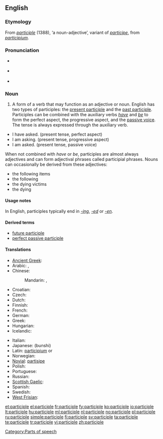 ==English==
{{wikipedia}}

===Etymology===
From {{etyl|fro}} ''[[#Old French|participle]]'' (1388), ‘a noun-adjective’, variant of ''[[participe]]'', from {{etyl|la}} ''[[participium]]''.

===Pronunciation===
* {{a|RP}} {{IPA|/ˈpɑːtɪsɪpəl/}}
* {{a|US}} {{IPA|/ˈpɑːrtɪsɪpəl/}}
* {{audio|en-us-participle.ogg|Audio (US)}}

===Noun===
{{en-noun}}

# {{context|grammar}} A form of a verb that may function as an adjective or noun.  English has two types of participles: the [[present participle]] and the [[past participle]].  Participles can be combined with the auxiliary verbs ''[[have]]'' and ''[[be]]'' to form the perfect aspect, the progressive aspect, and the [[passive voice]].  The tense is always expressed through the auxiliary verb.
* I have asked. (present tense, perfect aspect)
* I am asking. (present tense, progressive aspect)
* I am asked. (present tense, passive voice)

When not combined with ''have'' or ''be'', participles are almost always adjectives and can form adjectival phrases called participial phrases.  Nouns can occasionally be derived from these adjectives:
* the following items
* the following
* the dying victims
* the dying

====Usage notes====
In English, participles typically end in ''[[-ing]]'', ''[[-ed]]'' or ''[[-en]]''.

====Derived terms====
* [[future participle]]
* [[perfect passive participle]]

====Translations====
{{trans-top|verb form}}
* [[Ancient Greek]]: {{tø|grc|μετοχή|tr=metokhē|sc=polytonic}}
* Arabic: {{t|ar|اسم فاعل|m|tr=ism faa`il}},  {{t|ar|اسم مفعول|m|tr=ism maf`uul}}
* Chinese:
*: Mandarin: {{t-|cmn|分詞|sc=Hani}},  {{t|cmn|分词|tr=fēncí|sc=Hani}}
* Croatian: {{t-|hr|particip|m}}
* Czech: {{t+|cs|příčestí|n}}
* Dutch: {{t+|nl|deelwoord|n}}
* Finnish: {{t+|fi|partisiippi}}
* French: {{t+|fr|participe|m}}
* German: {{t+|de|Partizip|n}}
* Greek: {{t+|el|μετοχή|tr=metochí}}
* Hungarian: {{t+|hu|melléknévi igenév}}
* Icelandic: {{t+|is|lýsingarháttur|m}}
{{trans-mid}}
* Italian: {{t+|it|participio|m}}
* Japanese: {{t-|ja|分詞}} (bunshi)
* Latin: [[participium]] {{m}} or {{n}}
* Norwegian: {{t-|no|partisipp|n}}
* [[Novial]]: [[partisipe]]
* Polish: {{t+|pl|imiesłów|m}}
* Portuguese: {{t+|pt|particípio}}
* Russian: {{t+|ru|причастие|n|tr=pričástije}}
* [[Scottish Gaelic]]: {{t-|gd|rann-phàirt|f|xs=Scottish Gaelic}}
* Spanish: {{t+|es|participio|m}}
* Swedish: {{t+|sv|particip|c}}
* [[West Frisian]]: {{t-|fy|mulwurd|xs=West Frisian}}
{{trans-bottom}}

[[Category:Parts of speech]]

[[et:participle]]
[[el:participle]]
[[fr:participle]]
[[fy:participle]]
[[ko:participle]]
[[io:participle]]
[[lt:participle]]
[[hu:participle]]
[[ml:participle]]
[[nl:participle]]
[[no:participle]]
[[pl:participle]]
[[ru:participle]]
[[simple:participle]]
[[fi:participle]]
[[sv:participle]]
[[ta:participle]]
[[te:participle]]
[[tr:participle]]
[[vi:participle]]
[[zh:participle]]